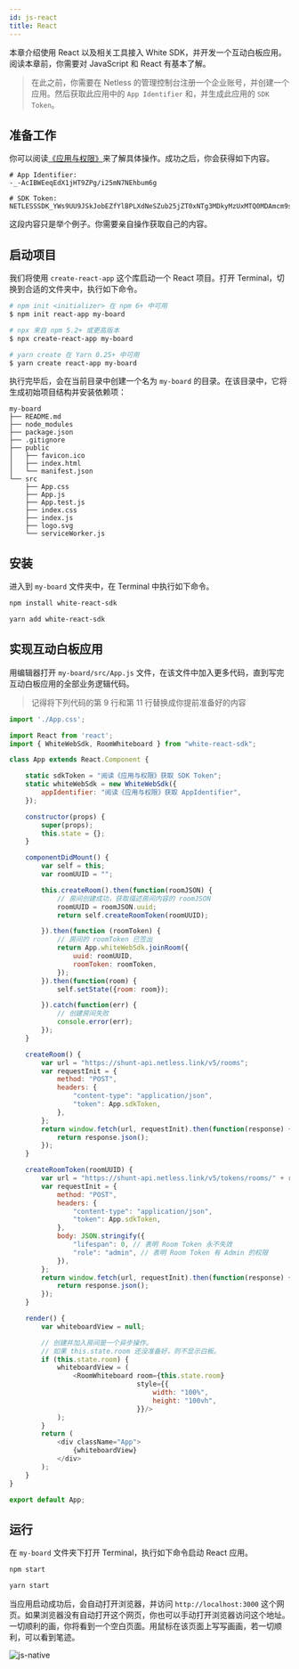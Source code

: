 ```yaml
---
id: js-react
title: React
---
```


本章介绍使用 React 以及相关工具接入 White SDK，并开发一个互动白板应用。阅读本章前，你需要对 JavaScript 和 React 有基本了解。

> 在此之前，你需要在 Netless 的管理控制台注册一个企业账号，并创建一个应用。然后获取此应用中的 `App Identifier` 和，并生成此应用的 `SDK Token`。

## 准备工作

你可以阅读[《应用与权限》](https://developer.netless.link/documents/guan-li-kong-zhi-tai/applications-and-authority)来了解具体操作。成功之后，你会获得如下内容。

```text
# App Identifier:
-_-AcIBWEeqEdX1jHT9ZPg/i25mN7NEhbum6g

# SDK Token:
NETLESSSDK_YWs9UU9JSkJobEZfYlBPLXdNeSZub25jZT0xNTg3MDkyMzUxMTQ0MDAmcm9sZT0wJnNpZz1mYmUzOTI3MjhkZmVhNTc4MzllZTdhNWQ3N2RhZjdjNjkyZmUwNzk1Y2M2MGFhMzE1Y2YxZDY1YmMxODkxNmRi
```

这段内容只是举个例子。你需要亲自操作获取自己的内容。

## 启动项目

我们将使用 `create-react-app` 这个库启动一个 React 项目。打开 Terminal，切换到合适的文件夹中，执行如下命令。

<!--DOCUSAURUS_CODE_TABS-->
<!--npm-->

```bash
# npm init <initializer> 在 npm 6+ 中可用
$ npm init react-app my-board
```

<!--npx-->

```bash
# npx 来自 npm 5.2+ 或更高版本
$ npx create-react-app my-board
```

<!--yarn-->

```bash
# yarn create 在 Yarn 0.25+ 中可用
$ yarn create react-app my-board
```

<!--END_DOCUSAURUS_CODE_TABS-->

执行完毕后，会在当前目录中创建一个名为 `my-board` 的目录。在该目录中，它将生成初始项目结构并安装依赖项：

```text
my-board
├── README.md
├── node_modules
├── package.json
├── .gitignore
├── public
│   ├── favicon.ico
│   ├── index.html
│   └── manifest.json
└── src
    ├── App.css
    ├── App.js
    ├── App.test.js
    ├── index.css
    ├── index.js
    ├── logo.svg
    └── serviceWorker.js
```

## 安装

进入到 `my-board` 文件夹中，在 Terminal 中执行如下命令。

<!--DOCUSAURUS_CODE_TABS-->
<!--npm-->

```bash
npm install white-react-sdk
```

<!--yarn-->

```bash
yarn add white-react-sdk
```

<!--END_DOCUSAURUS_CODE_TABS-->

## 实现互动白板应用

用编辑器打开 `my-board/src/App.js` 文件，在该文件中加入更多代码，直到写完互动白板应用的全部业务逻辑代码。

> 记得将下列代码的第 9 行和第 11 行替换成你提前准备好的内容

```javascript
import './App.css';

import React from 'react';
import { WhiteWebSdk, RoomWhiteboard } from "white-react-sdk";

class App extends React.Component {

    static sdkToken = "阅读《应用与权限》获取 SDK Token";
    static whiteWebSdk = new WhiteWebSdk({
        appIdentifier: "阅读《应用与权限》获取 AppIdentifier",
    });

    constructor(props) {
        super(props);
        this.state = {};
    }

    componentDidMount() {
        var self = this;
        var roomUUID = "";

        this.createRoom().then(function(roomJSON) {
            // 房间创建成功，获取描述房间内容的 roomJSON
            roomUUID = roomJSON.uuid;
            return self.createRoomToken(roomUUID);

        }).then(function (roomToken) {
            // 房间的 roomToken 已签出
            return App.whiteWebSdk.joinRoom({
                uuid: roomUUID,
                roomToken: roomToken,
            });
        }).then(function(room) {
            self.setState({room: room});

        }).catch(function(err) {
            // 创建房间失败
            console.error(err);
        });
    }

    createRoom() {
        var url = "https://shunt-api.netless.link/v5/rooms";
        var requestInit = {
            method: "POST",
            headers: {
                "content-type": "application/json",
                "token": App.sdkToken,
            },
        };
        return window.fetch(url, requestInit).then(function(response) {
            return response.json();
        });
    }

    createRoomToken(roomUUID) {
        var url = "https://shunt-api.netless.link/v5/tokens/rooms/" + roomUUID;
        var requestInit = {
            method: "POST",
            headers: {
                "content-type": "application/json",
                "token": App.sdkToken,
            },
            body: JSON.stringify({
                "lifespan": 0, // 表明 Room Token 永不失效
                "role": "admin", // 表明 Room Token 有 Admin 的权限
            }),
        };
        return window.fetch(url, requestInit).then(function(response) {
            return response.json();
        });
    }

    render() {
        var whiteboardView = null;

        // 创建并加入房间是一个异步操作。
        // 如果 this.state.room 还没准备好，则不显示白板。
        if (this.state.room) {
            whiteboardView = (
                <RoomWhiteboard room={this.state.room}
                                style={{
                                    width: "100%",
                                    height: "100vh",
                                }}/>
            );
        }
        return (
            <div className="App">
                {whiteboardView}
            </div>
        );
    }
}

export default App;
```

## 运行

在 `my-board` 文件夹下打开 Terminal，执行如下命令启动 React 应用。

<!--DOCUSAURUS_CODE_TABS-->
<!--npm-->

```bash
npm start
```

<!--yarn-->

```bash
yarn start
```

<!--END_DOCUSAURUS_CODE_TABS-->

当应用启动成功后，会自动打开浏览器，并访问 `http://localhost:3000` 这个网页。如果浏览器没有自动打开这个网页，你也可以手动打开浏览器访问这个地址。一切顺利的画，你将看到一个空白页面。用鼠标在该页面上写写画画，若一切顺利，可以看到笔迹。

![js-native](/img/js-native-view.png)
